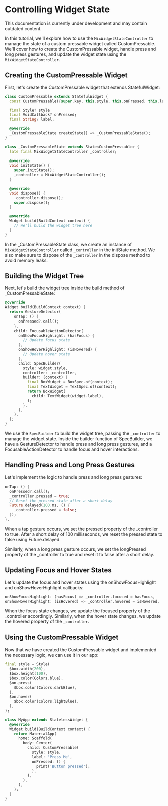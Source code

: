 
# Controlling Widget State

<Callout type="error">
  This documentation is currently under development and may contain outdated content.
</Callout>

In this tutorial, we'll explore how to use the `MixWidgetStateController` to manage the state of a custom pressable widget called CustomPressable. We'll cover how to create the CustomPressable widget, handle press and long press gestures, and update the widget state using the `MixWidgetStateController`.

## Creating the CustomPressable Widget

First, let's create the CustomPressable widget that extends StatefulWidget:

```dart
class CustomPressable extends StatefulWidget {
  const CustomPressable({super.key, this.style, this.onPressed, this.label});

  final Style? style
  final VoidCallback? onPressed;
  final String? label;

  @override
  _CustomPressableState createState() => _CustomPressableState();
}

class _CustomPressableState extends State<CustomPressable> {
  late final MixWidgetStateController _controller;

  @override
  void initState() {
    super.initState();
    _controller = MixWidgetStateController();
  }

  @override
  void dispose() {
    _controller.dispose();
    super.dispose();
  }

  @override
  Widget build(BuildContext context) {
    // We'll build the widget tree here
  }
}
```

In the _CustomPressableState class, we create an instance of `MixWidgetStateController` called `_controller` in the initState method. We also make sure to dispose of the `_controller` in the dispose method to avoid memory leaks.

## Building the Widget Tree

Next, let's build the widget tree inside the build method of _CustomPressableState:

```dart
@override
Widget build(BuildContext context) {
  return GestureDetector(
    onTap: () {
      onPressed?.call();
    },
    child: FocusableActionDetector(
      onShowFocusHighlight: (hasFocus) {
        // Update focus state
      },
      onShowHoverHighlight: (isHovered) {
        // Update hover state
      },
      child: SpecBuilder(
        style: widget.style,
        controller: _controller,
        builder: (context) {
          final BoxWidget = BoxSpec.of(context);
          final TextWidget = TextSpec.of(context);
          return BoxWidget(
            child: TextWidget(widget.label),
          );
        },
      ),
    ),
  );
}
```

We use the `SpecBuilder` to build the widget tree, passing the `_controller` to manage the widget state. Inside the builder function of SpecBuilder, we have a GestureDetector to handle press and long press gestures, and a FocusableActionDetector to handle focus and hover interactions.

## Handling Press and Long Press Gestures

Let's implement the logic to handle press and long press gestures:

```dart
onTap: () {
  onPressed?.call();
  _controller.pressed = true;
  // Reset the pressed state after a short delay
  Future.delayed(100.ms, () {
    _controller.pressed = false;
  });
},
```

When a tap gesture occurs, we set the pressed property of the _controller to true. After a short delay of 100 milliseconds, we reset the pressed state to false using Future.delayed.

Similarly, when a long press gesture occurs, we set the longPressed property of the _controller to true and reset it to false after a short delay.

## Updating Focus and Hover States

Let's update the focus and hover states using the onShowFocusHighlight and onShowHoverHighlight callbacks:

```dart
onShowFocusHighlight: (hasFocus) => _controller.focused = hasFocus,
onShowHoverHighlight: (isHovered) => _controller.hovered = isHovered,
```

When the focus state changes, we update the focused property of the _controller accordingly. Similarly, when the hover state changes, we update the hovered property of the `_controller`.

## Using the CustomPressable Widget

Now that we have created the CustomPressable widget and implemented the necessary logic, we can use it in our app:

```dart
final style = Style(
  $box.width(200),
  $box.height(100),
  $box.color(Colors.blue),
  $on.press(
    $box.color(Colors.darkBlue),
  ),
  $on.hover(
    $box.color(Colors.lightBlue),
  ),
);

class MyApp extends StatelessWidget {
  @override
  Widget build(BuildContext context) {
    return MaterialApp(
      home: Scaffold(
        body: Center(
          child: CustomPressable(
            style: style,
            label: 'Press Me',
            onPressed: () {
              print('Button pressed');
            },
          ),
        ),
      ),
    );
  }
}
```
